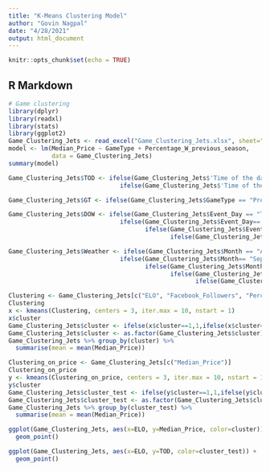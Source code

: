 ---
title: "K-Means Clustering Model"
author: "Govin Nagpal"
date: "4/28/2021"
output: html_document
---

```{r setup, include=FALSE}
knitr::opts_chunk$set(echo = TRUE)
```

## R Markdown
```{r}
# Game clustering 
library(dplyr)
library(readxl)
library(stats)
library(ggplot2)
Game_Clustering_Jets <- read_excel("Game_Clustering_Jets.xlsx", sheet="Sheet1")
model <- lm(Median_Price ~ GameType + Percentage_W_previous_season, 
            data = Game_Clustering_Jets)
summary(model)
```

```{r}
Game_Clustering_Jets$TOD <- ifelse(Game_Clustering_Jets$'Time of the day' == "Noon", 1,
                               ifelse(Game_Clustering_Jets$'Time of the day' == "Afternoon", 2, 3))
```

```{r}
Game_Clustering_Jets$GT <- ifelse(Game_Clustering_Jets$GameType == "Preseason", 2, 1)
```

```{r}
Game_Clustering_Jets$DOW <- ifelse(Game_Clustering_Jets$Event_Day == "Thursday", 1,
                               ifelse(Game_Clustering_Jets$Event_Day== "Friday", 2,
                                      ifelse(Game_Clustering_Jets$Event_Day== "Saturday", 3, 
                                             ifelse(Game_Clustering_Jets$Event_Day== "Sunday", 4, 5))))
```

```{r}
Game_Clustering_Jets$Weather <- ifelse(Game_Clustering_Jets$Month == "August", 1,
                               ifelse(Game_Clustering_Jets$Month== "September", 2,
                                      ifelse(Game_Clustering_Jets$Month== "October", 3, 
                                             ifelse(Game_Clustering_Jets$Month== "November", 4,
                                                    ifelse(Game_Clustering_Jets$Month== "December", 5, 5)))))
```


```{r}
Clustering <- Game_Clustering_Jets[c("ELO", "Facebook_Followers", "Percentage_W_previous_season", "TOD", "GT", "DOW", "Weather")]
Clustering
x <- kmeans(Clustering, centers = 3, iter.max = 10, nstart = 1)
x$cluster
Game_Clustering_Jets$cluster <- ifelse(x$cluster==1,1,ifelse(x$cluster==2,2,3))
Game_Clustering_Jets$cluster <- as.factor(Game_Clustering_Jets$cluster)
Game_Clustering_Jets %>% group_by(cluster) %>% 
  summarise(mean = mean(Median_Price))
```



```{r}
Clustering_on_price <- Game_Clustering_Jets[c("Median_Price")]
Clustering_on_price
y <- kmeans(Clustering_on_price, centers = 3, iter.max = 10, nstart = 1)
y$cluster
Game_Clustering_Jets$cluster_test <- ifelse(y$cluster==1,1,ifelse(y$cluster==2,2,3))
Game_Clustering_Jets$cluster_test <- as.factor(Game_Clustering_Jets$cluster_test)
Game_Clustering_Jets %>% group_by(cluster_test) %>% 
  summarise(mean = mean(Median_Price))

```

```{r}
ggplot(Game_Clustering_Jets, aes(x=ELO, y=Median_Price, color=cluster)) +
  geom_point()
```

```{r}
ggplot(Game_Clustering_Jets, aes(x=ELO, y=TOD, color=cluster_test)) +
  geom_point()
```














